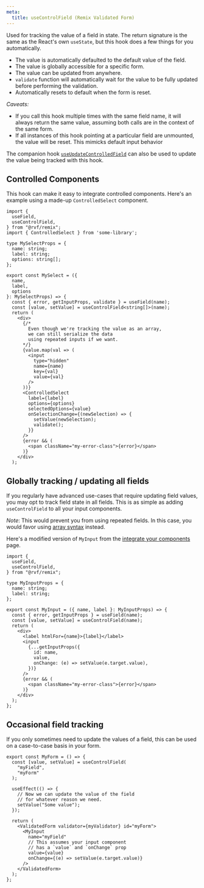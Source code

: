 ```yaml
---
meta:
  title: useControlField (Remix Validated Form)
---
```



<PropHeader
  variant="h1"
  prop="useControlField"
  type="<T>(field: string, formId?: string) => [T, (value: T) => void]"
/>

Used for tracking the value of a field in state.
The return signature is the same as the React's own `useState`,
but this hook does a few things for you automatically.

- The value is automatically defaulted to the default value of the field.
- The value is globally accessible for a specific form.
- The value can be updated from anywhere.
- `validate` function will automatically wait for the value to be fully updated before performing the validation.
- Automatically resets to default when the form is reset.

_Caveats:_

- If you call this hook multiple times with the same field name,
  it will always return the same value, assuming both calls are in the context of the same form.
- If all instances of this hook pointing at a particular field are unmounted, the value will be reset.
  This mimicks default input behavior

The companion hook [`useUpdateControlledField`](/reference/use-update-controlled-field) can also be used
to update the value being tracked with this hook.

## Controlled Components

This hook can make it easy to integrate controlled components.
Here's an example using a made-up `ControlledSelect` component.

```tsx
import {
  useField,
  useControlField,
} from "@rvf/remix";
import { ControlledSelect } from 'some-library';

type MySelectProps = {
  name: string;
  label: string;
  options: string[];
};

export const MySelect = ({
  name,
  label,
  options
}: MySelectProps) => {
  const { error, getInputProps, validate } = useField(name);
  const [value, setValue] = useControlField<string[]>(name);
  return (
    <div>
      {/*
        Even though we're tracking the value as an array,
        we can still serialize the data
        using repeated inputs if we want.
      */}
      {value.map(val => (
        <input
          type="hidden"
          name={name}
          key={val}
          value={val}
        />
      ))}
      <ControlledSelect
        label={label}
        options={options}
        selectedOptions={value}
        onSelectionChange={(newSelection) => {
          setValue(newSelection);
          validate();
        }}
      />
      {error && (
        <span className="my-error-class">{error}</span>
      )}
    </div>
  );
```

## Globally tracking / updating all fields

If you regularly have advanced use-cases that require updating field values,
you may opt to track field state in all fields.
This is as simple as adding `useControlField` to all your input components.

_Note_: This would prevent you from using repeated fields.
In this case, you would favor using [array syntax](/arrays-and-nested) instead.

Here's a modified version of `MyInput` from the [integrate your components](/integrate-your-components) page.

```tsx
import {
  useField,
  useControlField,
} from "@rvf/remix";

type MyInputProps = {
  name: string;
  label: string;
};

export const MyInput = ({ name, label }: MyInputProps) => {
  const { error, getInputProps } = useField(name);
  const [value, setValue] = useControlField(name);
  return (
    <div>
      <label htmlFor={name}>{label}</label>
      <input
        {...getInputProps({
          id: name,
          value,
          onChange: (e) => setValue(e.target.value),
        })}
      />
      {error && (
        <span className="my-error-class">{error}</span>
      )}
    </div>
  );
};
```

## Occasional field tracking

If you only sometimes need to update the values of a field,
this can be used on a case-to-case basis in your form.

```tsx
export const MyForm = () => {
  const [value, setValue] = useControlField(
    "myField",
    "myForm"
  );

  useEffect(() => {
    // Now we can update the value of the field
    // for whatever reason we need.
    setValue("Some value");
  });

  return (
    <ValidatedForm validator={myValidator} id="myForm">
      <MyInput
        name="myField"
        // This assumes your input component
        // has a `value` and `onChange` prop
        value={value}
        onChange={(e) => setValue(e.target.value)}
      />
    </ValidatedForm>
  );
};
```
